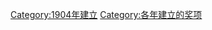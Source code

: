 {{cat topic in year| topic=建立的奖项|year=1904}}
[[Category:1904年建立|Category:1904年建立]]
[[Category:各年建立的奖项|Category:各年建立的奖项]]